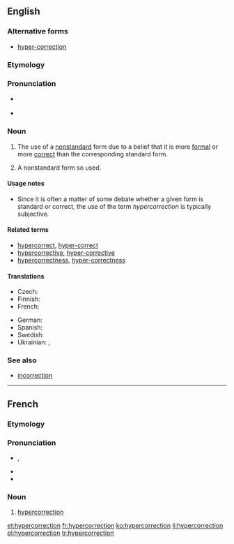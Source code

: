 ==English==
{{was wotd|2009|August|8}}
{{wikipedia}}

===Alternative forms===
* [[hyper-correction]]

===Etymology===
{{prefix|hyper|correction}}

===Pronunciation===
* {{a|UK}} {{IPA|/ˌhaɪ.pə.kəˈɹɛk.ʃən/}}
* {{a|US}} {{IPA|/ˌhaɪ.pɚ.kəˈɹɛk.ʃən/}}

===Noun===
{{en-noun}}

# {{linguistics}} The use of a [[nonstandard]] form due to a belief that it is more [[formal]] or more [[correct]] than the corresponding standard form.
# {{linguistics}} A nonstandard form so used.

====Usage notes====
* Since it is often a matter of some debate whether a given form is standard or correct, the use of the term ''hypercorrection'' is typically subjective.

====Related terms====
* [[hypercorrect]], [[hyper-correct]]
* [[hypercorrective]], [[hyper-corrective]]
* [[hypercorrectness]], [[hyper-correctness]]

====Translations====
{{trans-top|use of a nonstandard form}}
* Czech: {{t+|cs|hyperkorektnost|f}}
* Finnish: {{t-|fi|hyperkorjaus}}
* French: {{t+|fr|hypercorrection|f}}
{{trans-mid}}
* German: {{t+|de|Hyperkorrektur|f}}
* Spanish: {{t-|es|ultracorrección|f}}
* Swedish: {{t+|sv|hyperkorrektion|c}}
* Ukrainian: {{t-|uk|надвиправлення|n|sc=Cyrl}}, {{t-|uk|гіперкорекція|f|sc=Cyrl}}
{{trans-bottom}}

===See also===
* [[incorrection]]

----

==French==

===Etymology===
{{prefix|hyper|correction|lang=fr}}

===Pronunciation===
* {{IPA|/i.pɛʁ.kɔ.ʁɛk.sjɔ̃/|lang=fr}}, {{X-SAMPA|/i.pER.kO.REk.sjO~/|lang=fr}}
* {{homophones|hypercorrections|lang=fr}}
* {{hyphenation|hy|per|co|rrec|tion|lang=}}

===Noun===
{{fr-noun|f}}

# [[#English|hypercorrection]]

[[et:hypercorrection]]
[[fr:hypercorrection]]
[[ko:hypercorrection]]
[[li:hypercorrection]]
[[pl:hypercorrection]]
[[tr:hypercorrection]]